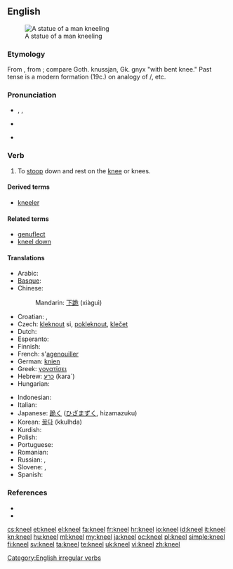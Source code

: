 ==English==
[[Image:Kobayashi Torasaburo Statue 001.jpg|thumb|A statue of a man kneeling]]

===Etymology===
From {{etyl|ang|en}} {{term|cneowlian|lang=ang}}, from {{term|cneow||lang=ang|knee}}; compare Goth. knussjan, Gk. gnyx "with bent knee." Past tense {{term|knelt}} is a modern formation (19c.) on analogy of {{term|feel}}/{{term|felt}}, etc.

===Pronunciation===
* {{enPR|nēl}}, {{IPA|/niːl/}}, {{SAMPA|/ni:l/}}
* {{audio|en-us-kneel.ogg|Audio (US)}}
*: {{rhymes|iːl}}
* {{homophones|Neal|Neil|Niel}}

===Verb===
{{en-verb|kneels|kneeling|'''[[knelt]]''' ''or'' '''[[kneeled]]'''}}

# {{intransitive}} To [[stoop]] down and rest on the [[knee]] or knees.

====Derived terms====
* [[kneeler]]

====Related terms====
* [[genuflect]]
* [[kneel down]]

====Translations====
{{trans-top|to stoop down and rest on the knee}}
* Arabic: {{t|ar|ركع|tr=raka`a}}
* [[Basque]]: {{t|eu|belaunikatu|xs=Basque}}
* Chinese:
*: Mandarin: [[下跪]] (xiàguì)
* Croatian: {{t-|hr|kleknuti|alt=klȅknuti}} {{pf.}}, {{t-|hr|klečati|alt=kléčati}} {{impf}}
* Czech: [[kleknout]] si, [[pokleknout]], [[klečet]]
* Dutch: {{t+|nl|knielen}}
* Esperanto: {{t|eo|genui}}
* Finnish: {{t+|fi|polvistua}}
* French: s'[[agenouiller]]
* German: [[knien]]
* Greek: [[γονατίσει]]
* Hebrew: [[כרע]] (kara`)
* Hungarian: {{t+|hu|térdel}}
{{trans-mid}}
* Indonesian: {{t+|id|lutut|alt=berlutut|xs=Indonesian}}
* Italian: {{t-|it|inginocchiarsi}}
* Japanese: [[跪く]] ([[ひざまずく]], hizamazuku)
* Korean: [[꿇다]] (kkulhda)
* Kurdish: {{ku-Arab|[[چه‌کبوون]]}}
* Polish: {{t-|pl|klęczeć}}
* Portuguese: {{t+|pt|ajoelhar-se}}
* Romanian: {{t-|ro|îngenunchea}}
* Russian: {{t|ru|преклоняться|tr=preklonját'sja}},  {{t|ru|стоять на коленях|tr=stoját' na kolénjax}}
* Slovene: {{t+|sl|poklekniti}}, {{t+|sl|klečati}}
* Spanish: {{t-|es|arrodillarse}}
{{trans-bottom}}

===References===
* {{R:Century 1911}}
* {{R:Webster 1913}}

[[Category:English irregular verbs]]

[[cs:kneel]]
[[et:kneel]]
[[el:kneel]]
[[fa:kneel]]
[[fr:kneel]]
[[hr:kneel]]
[[io:kneel]]
[[id:kneel]]
[[it:kneel]]
[[kn:kneel]]
[[hu:kneel]]
[[ml:kneel]]
[[my:kneel]]
[[ja:kneel]]
[[oc:kneel]]
[[pl:kneel]]
[[simple:kneel]]
[[fi:kneel]]
[[sv:kneel]]
[[ta:kneel]]
[[te:kneel]]
[[uk:kneel]]
[[vi:kneel]]
[[zh:kneel]]